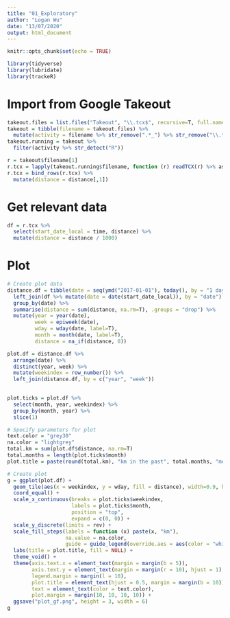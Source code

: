 ---
title: "01_Exploratory"
author: "Logan Wu"
date: "13/07/2020"
output: html_document
---

```{r setup, include=FALSE}
knitr::opts_chunk$set(echo = TRUE)

library(tidyverse)
library(lubridate)
library(trackeR)
```

# Import from Google Takeout

```{r}
takeout.files = list.files("Takeout", "\\.tcx$", recursive=T, full.names=T)
takeout = tibble(filename = takeout.files) %>%
  mutate(activity = filename %>% str_remove(".*_") %>% str_remove("\\.tcx$"))
takeout.running = takeout %>%
  filter(activity %>% str_detect("R"))

r = takeout$filename[1]
r.tcx = lapply(takeout.running$filename, function (r) readTCX(r) %>% as_tibble %>% slice(n()))
r.tcx = bind_rows(r.tcx) %>%
  mutate(distance = distance[,1])
```

# Get relevant data

```{r}
df = r.tcx %>%
  select(start_date_local = time, distance) %>%
  mutate(distance = distance / 1000)
```

# Plot

```{r}
# Create plot data
distance.df = tibble(date = seq(ymd("2017-01-01"), today(), by = "1 day")) %>%
  left_join(df %>% mutate(date = date(start_date_local)), by = "date") %>%
  group_by(date) %>%
  summarise(distance = sum(distance, na.rm=T), .groups = "drop") %>%
  mutate(year = year(date),
         week = epiweek(date),
         wday = wday(date, label=T),
         month = month(date, label=T),
         distance = na_if(distance, 0))

plot.df = distance.df %>%
  arrange(date) %>%
  distinct(year, week) %>%
  mutate(weekindex = row_number()) %>%
  left_join(distance.df, by = c("year", "week"))
  

plot.ticks = plot.df %>%
  select(month, year, weekindex) %>%
  group_by(month, year) %>%
  slice(1)

# Specify parameters for plot
text.color = "grey30"
na.color = "lightgrey"
total.km = sum(plot.df$distance, na.rm=T)
total.months = length(plot.ticks$month)
plot.title = paste(round(total.km), "km in the past", total.months, "months")

# Create plot
g = ggplot(plot.df) +
  geom_tile(aes(x = weekindex, y = wday, fill = distance), width=0.9, height=0.9) +
  coord_equal() +
  scale_x_continuous(breaks = plot.ticks$weekindex,
                     labels = plot.ticks$month,
                     position = "top",
                     expand = c(0, 0)) +
  scale_y_discrete(limits = rev) +
  scale_fill_steps(labels = function (x) paste(x, "km"),
                   na.value = na.color,
                   guide = guide_legend(override.aes = aes(color = "white", size = 8))) +
  labs(title = plot.title, fill = NULL) +
  theme_void() +
  theme(axis.text.x = element_text(margin = margin(b = 5)),
        axis.text.y = element_text(margin = margin(r = 10), hjust = 1),
        legend.margin = margin(l = 10),
        plot.title = element_text(hjust = 0.5, margin = margin(b = 10)),
        text = element_text(color = text.color),
        plot.margin = margin(10, 10, 10, 10)) +
  ggsave("plot_gf.png", height = 3, width = 6)
g
```